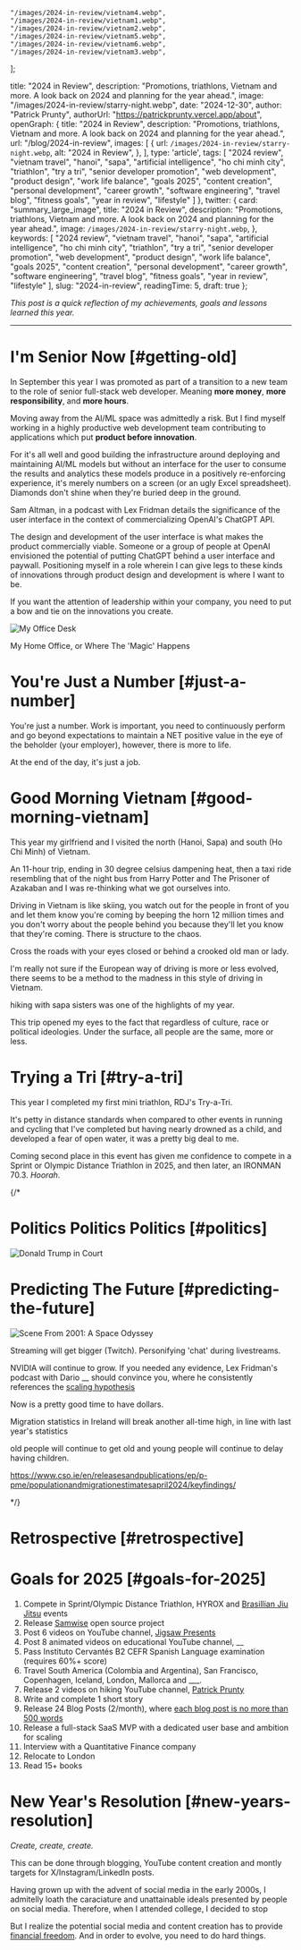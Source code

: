 
    "/images/2024-in-review/vietnam4.webp",
    "/images/2024-in-review/vietnam1.webp",
    "/images/2024-in-review/vietnam2.webp",
    "/images/2024-in-review/vietnam5.webp",
    "/images/2024-in-review/vietnam6.webp",
    "/images/2024-in-review/vietnam3.webp",
];

  title: "2024 in Review",
  description: "Promotions, triathlons, Vietnam and more. A look back on 2024 and planning for the year ahead.",
  image: "/images/2024-in-review/starry-night.webp",
  date: "2024-12-30",
  author: "Patrick Prunty",
  authorUrl: "https://patrickprunty.vercel.app/about",
  openGraph: {
    title: "2024 in Review",
    description: "Promotions, triathlons, Vietnam and more. A look back on 2024 and planning for the year ahead.",
    url: "/blog/2024-in-review",
    images: [
      {
        url: `/images/2024-in-review/starry-night.webp`,
        alt: "2024 in Review",
      },
    ],
    type: 'article',
    tags:
    [
      "2024 review",
      "vietnam travel",
      "hanoi",
      "sapa",
      "artificial intelligence",
      "ho chi minh city",
      "triathlon",
      "try a tri",
      "senior developer promotion",
      "web development",
      "product design",
      "work life balance",
      "goals 2025",
      "content creation",
      "personal development",
      "career growth",
      "software engineering",
      "travel blog",
      "fitness goals",
      "year in review",
      "lifestyle"
    ]
  },
  twitter: {
    card: "summary_large_image",
    title: "2024 in Review",
    description: "Promotions, triathlons, Vietnam and more. A look back on 2024 and planning for the year ahead.",
    image: `/images/2024-in-review/starry-night.webp`,
  },
  keywords:
      [
        "2024 review",
        "vietnam travel",
        "hanoi",
        "sapa",
        "artificial intelligence",
        "ho chi minh city",
        "triathlon",
        "try a tri",
        "senior developer promotion",
        "web development",
        "product design",
        "work life balance",
        "goals 2025",
        "content creation",
        "personal development",
        "career growth",
        "software engineering",
        "travel blog",
        "fitness goals",
        "year in review",
        "lifestyle"
      ],
  slug: "2024-in-review",
  readingTime: 5,
  draft: true
};

*This post is a quick reflection of my achievements, goals and lessons learned this year.*

***

# I'm Senior Now [#getting-old]

In September this year I was promoted as part of a transition to a new team to the role
of senior full-stack web developer. Meaning **more money**, **more responsibility**, and **more hours**.

Moving away from the AI/ML space was admittedly a risk. But I find myself working
in a highly productive web development team contributing to applications which put
**product before innovation**.

For it's all well and good building the infrastructure around deploying and maintaining
AI/ML models but without an interface for the user to consume the results and
analytics these models produce in a positively re-enforcing experience, it's merely numbers on a screen (or an ugly Excel spreadsheet).
Diamonds don't shine when they're buried deep in the ground.

Sam Altman, in a podcast with Lex Fridman details the significance of the user interface
in the context of commercializing OpenAI's ChatGPT API.

The design and development of the user interface is what makes the
product commercially viable. Someone or a group of people at OpenAI envisioned the potential of putting
ChatGPT behind a user interface and paywall. Positioning myself in a role wherein I can give legs to
these kinds of innovations through product design and development is where I want to be.

If you want the attention of leadership within your company, you need to put a bow and tie on the innovations you create.

![My Office Desk](/images/2024-in-review/desk.webp)
<Caption>My Home Office, or Where The 'Magic' Happens</Caption>

# You're Just a Number [#just-a-number]

You're just a number. Work is important, you need to continuously perform and go beyond expectations to maintain a NET
positive value in the eye of the beholder (your employer), however, there is more to life.

At the end of the day, it's just a job.

# Good Morning Vietnam [#good-morning-vietnam]

This year my girlfriend and I visited the north (Hanoi, Sapa) and south (Ho Chi Minh)
of Vietnam.

An 11-hour trip, ending in 30 degree celsius dampening heat, then a taxi ride resembling that of the night
bus from Harry Potter and The Prisoner of Azakaban and I was re-thinking what we got ourselves into.

Driving in Vietnam is like skiing, you
watch out for the people in front of you and let them know you're coming by beeping the horn 12 million times
and you don't worry about the people behind you because they'll let you know that they're coming. There is structure to the chaos.

Cross the roads with your eyes closed or behind a crooked old man or lady.

I'm really not sure if the European way of driving is more or less evolved, there seems to be a method to the madness
in this style of driving in Vietnam.


hiking with sapa sisters was one of the highlights of my year.

This trip opened my eyes to the fact that regardless of culture, race or political ideologies.
Under the surface, all people are the same, more or less.


<PhotoGrid images={vietnamImages} />


# Trying a Tri [#try-a-tri]

This year I completed my first mini triathlon, RDJ's Try-a-Tri.

It's petty in distance standards when compared to other events in running and cycling that I've completed but having
nearly drowned as a child, and developed a fear of open water, it was a pretty big deal to me.

Coming second place in this event has given me confidence to compete in a Sprint
or Olympic Distance Triathlon in 2025, and then later, an IRONMAN 70.3. _Hoorah_.

<Strava activityId="12229188198"/>

{/*

# Politics Politics Politics [#politics]

![Donald Trump in Court](/images/2024-in-review/trump.webp)

# Predicting The Future [#predicting-the-future]

![Scene From 2001: A Space Odyssey](/images/space-odyssey.webp)

Streaming will get bigger (Twitch). Personifying 'chat' during livestreams.

NVIDIA will continue to grow. If you needed any evidence, Lex Fridman's podcast with Dario __ should convince you, where
he consistently references the [scaling hypothesis]()

Now is a pretty good time to have dollars.

Migration statistics in Ireland will break another all-time high, in line with last year's statistics

old people will continue to get old and young people will continue to delay having children.

https://www.cso.ie/en/releasesandpublications/ep/p-pme/populationandmigrationestimatesapril2024/keyfindings/

*/}

# Retrospective [#retrospective]

<Instagram postUrl="https://www.instagram.com/p/DEal5PggB0u/" size="large"/>


# Goals for 2025 [#goals-for-2025]

1. Compete in Sprint/Olympic Distance Triathlon, HYROX and [Brasillian Jiu Jitsu]() events
4. Release [Samwise]() open source project
5. Post 6 videos on YouTube channel, [Jigsaw Presents]()
6. Post 8 animated videos on educational YouTube channel, __
7. Pass Instituto Cervantés B2 CEFR Spanish Language examination (requires 60%+ score)
8. Travel South America (Colombia and Argentina), San Francisco, Copenhagen, Iceland, London, Mallorca and ___.
9. Release 2 videos on hiking YouTube channel, [Patrick Prunty]()
11. Write and complete 1 short story
12. Release 24 Blog Posts (2/month), where [each blog post is no more than 500 words](/#blog)
13. Release a full-stack SaaS MVP with a dedicated user base and ambition for scaling
14. Interview with a Quantitative Finance company
15. Relocate to London
16. Read 15+ books

# New Year's Resolution [#new-years-resolution]

*Create, create, create.*

This can be done through blogging, YouTube content creation and montly targets for X/Instagram/LinkedIn posts.

Having grown up with the advent of social media in the early 2000s, I admitelly
loath the caraciature and unattainable ideals presented by people on social media. Therefore,
when I attended college, I decided to stop

But I realize the potential social media and content creation has to provide
[financial freedom](). And in order to evolve, you need to do hard things.


